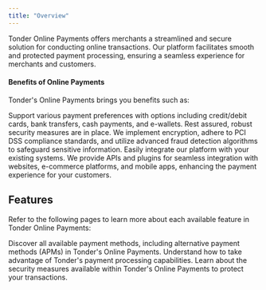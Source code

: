 ```yaml
---
title: "Overview"
---
```


Tonder Online Payments offers merchants a streamlined and secure solution for conducting online transactions. Our platform facilitates smooth and protected payment processing, ensuring a seamless experience for merchants and customers.

#### Benefits of Online Payments

Tonder's Online Payments brings you benefits such as:

<CardGroup cols={1}>
  <Card icon="wallet" iconType="solid" title="Multiple Payment Methods">
    Support various payment preferences with options including credit/debit cards, bank transfers, cash payments, and e-wallets.
  </Card>
  <Card icon="shield-halved" iconType="solid" title="Security and Compliance">
    Rest assured, robust security measures are in place. We implement encryption, adhere to PCI DSS compliance standards, and utilize advanced fraud detection algorithms to safeguard sensitive information.
  </Card>
  <Card icon="link" iconType="solid" title="Integration Capabilities">
    Easily integrate our platform with your existing systems. We provide APIs and plugins for seamless integration with websites, e-commerce platforms, and mobile apps, enhancing the payment experience for your customers.
  </Card>
</CardGroup>

## Features

Refer to the following pages to learn more about each available feature in Tonder Online Payments:

<CardGroup cols={2}>
  <Card title="Payment Methods" href="/online-payments/payment-methods" icon="credit-card">
    Discover all available payment methods, including alternative payment methods (APMs) in Tonder's Online Payments.
  </Card>
  <Card title="Disputes" href="/online-payments/disputes" icon="swords">
    Understand how to take advantage of Tonder's payment processing capabilities.
  </Card>
  <Card title="3D Secure 2" iconType="solid" href="/online-payments/3ds2" icon="shield-halved">
    Learn about the security measures available within Tonder's Online Payments to protect your transactions.
  </Card>
</CardGroup>
